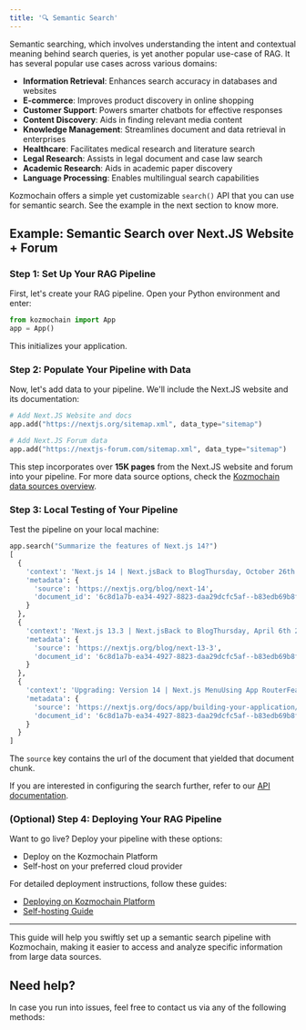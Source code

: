 ```yaml
---
title: '🔍 Semantic Search'
---
```


Semantic searching, which involves understanding the intent and contextual meaning behind search queries, is yet another popular use-case of RAG. It has several popular use cases across various domains:

- **Information Retrieval**: Enhances search accuracy in databases and websites
- **E-commerce**: Improves product discovery in online shopping
- **Customer Support**: Powers smarter chatbots for effective responses
- **Content Discovery**: Aids in finding relevant media content
- **Knowledge Management**: Streamlines document and data retrieval in enterprises
- **Healthcare**: Facilitates medical research and literature search
- **Legal Research**: Assists in legal document and case law search
- **Academic Research**: Aids in academic paper discovery
- **Language Processing**: Enables multilingual search capabilities

Kozmochain offers a simple yet customizable `search()` API that you can use for semantic search. See the example in the next section to know more.

## Example: Semantic Search over Next.JS Website + Forum

### Step 1: Set Up Your RAG Pipeline

First, let's create your RAG pipeline. Open your Python environment and enter:

```python Create pipeline
from kozmochain import App
app = App()
```

This initializes your application.

### Step 2: Populate Your Pipeline with Data

Now, let's add data to your pipeline. We'll include the Next.JS website and its documentation:

```python Ingest data sources
# Add Next.JS Website and docs
app.add("https://nextjs.org/sitemap.xml", data_type="sitemap")

# Add Next.JS Forum data
app.add("https://nextjs-forum.com/sitemap.xml", data_type="sitemap")
```

This step incorporates over **15K pages** from the Next.JS website and forum into your pipeline. For more data source options, check the [Kozmochain data sources overview](/components/data-sources/overview).

### Step 3: Local Testing of Your Pipeline

Test the pipeline on your local machine:

```python Search App
app.search("Summarize the features of Next.js 14?")
[
  {
    'context': 'Next.js 14 | Next.jsBack to BlogThursday, October 26th 2023Next.js 14Posted byLee Robinson@leeerobTim Neutkens@timneutkensAs we announced at Next.js Conf, Next.js 14 is our most focused release with: Turbopack: 5,000 tests passing for App & Pages Router 53% faster local server startup 94% faster code updates with Fast Refresh Server Actions (Stable): Progressively enhanced mutations Integrated with caching & revalidating Simple function calls, or works natively with forms Partial Prerendering',
    'metadata': {
      'source': 'https://nextjs.org/blog/next-14',
      'document_id': '6c8d1a7b-ea34-4927-8823-daa29dcfc5af--b83edb69b8fc7e442ff8ca311b48510e6c80bf00caa806b3a6acb34e1bcdd5d5'
    }
  },
  {
    'context': 'Next.js 13.3 | Next.jsBack to BlogThursday, April 6th 2023Next.js 13.3Posted byDelba de Oliveira@delba_oliveiraTim Neutkens@timneutkensNext.js 13.3 adds popular community-requested features, including: File-Based Metadata API: Dynamically generate sitemaps, robots, favicons, and more. Dynamic Open Graph Images: Generate OG images using JSX, HTML, and CSS. Static Export for App Router: Static / Single-Page Application (SPA) support for Server Components. Parallel Routes and Interception: Advanced',
    'metadata': {
      'source': 'https://nextjs.org/blog/next-13-3',
      'document_id': '6c8d1a7b-ea34-4927-8823-daa29dcfc5af--b83edb69b8fc7e442ff8ca311b48510e6c80bf00caa806b3a6acb34e1bcdd5d5'
    }
  },
  {
    'context': 'Upgrading: Version 14 | Next.js MenuUsing App RouterFeatures available in /appApp Router.UpgradingVersion 14Version 14 Upgrading from 13 to 14 To update to Next.js version 14, run the following command using your preferred package manager: Terminalnpm i next@latest react@latest react-dom@latest eslint-config-next@latest Terminalyarn add next@latest react@latest react-dom@latest eslint-config-next@latest Terminalpnpm up next react react-dom eslint-config-next -latest Terminalbun add next@latest',
    'metadata': {
      'source': 'https://nextjs.org/docs/app/building-your-application/upgrading/version-14',
      'document_id': '6c8d1a7b-ea34-4927-8823-daa29dcfc5af--b83edb69b8fc7e442ff8ca311b48510e6c80bf00caa806b3a6acb34e1bcdd5d5'
    }
  }
]
```
The `source` key contains the url of the document that yielded that document chunk.

If you are interested in configuring the search further, refer to our [API documentation](/api-reference/pipeline/search).

### (Optional) Step 4: Deploying Your RAG Pipeline

Want to go live? Deploy your pipeline with these options:

- Deploy on the Kozmochain Platform
- Self-host on your preferred cloud provider

For detailed deployment instructions, follow these guides:

- [Deploying on Kozmochain Platform](/get-started/deployment#deploy-on-kozmochain-platform)
- [Self-hosting Guide](/get-started/deployment#self-hosting)

----

This guide will help you swiftly set up a semantic search pipeline with Kozmochain, making it easier to access and analyze specific information from large data sources.


## Need help?

In case you run into issues, feel free to contact us via any of the following methods:

<Snippet file="get-help.mdx" />
